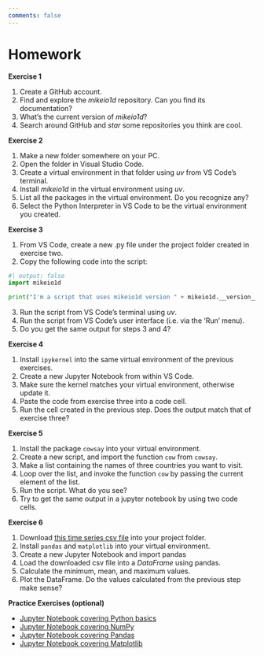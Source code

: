 ```yaml
---
comments: false
---
```


# Homework {.unnumbered}

**Exercise 1**

1. Create a GitHub account.
2. Find and explore the *mikeio1d* repository. Can you find its documentation?
3. What's the current version of *mikeio1d*?
4. Search around GitHub and *star* some repositories you think are cool.

**Exercise 2**

1. Make a new folder somewhere on your PC.
2. Open the folder in Visual Studio Code.
3. Create a virtual environment in that folder using *uv* from VS Code's terminal.
4. Install *mikeio1d* in the virtual environment using *uv*.
5. List all the packages in the virtual environment. Do you recognize any?
6. Select the Python Interpreter in VS Code to be the virtual environment you created.

**Exercise 3**

1. From VS Code, create a new .py file under the project folder created in exercise two.
2. Copy the following code into the script:
```python
#| output: false
import mikeio1d

print("I'm a script that uses mikeio1d version " + mikeio1d.__version__)
```
3. Run the script from VS Code's terminal using *uv*.
4. Run the script from VS Code's user interface (i.e. via the 'Run' menu).
5. Do you get the same output for steps 3 and 4?

**Exercise 4**

1. Install `ipykernel` into the same virtual environment of the previous exercises.
2. Create a new Jupyter Notebook from within VS Code.
3. Make sure the kernel matches your virtual environment, otherwise update it.
4. Paste the code from exercise three into a code cell.
5. Run the cell created in the previous step. Does the output match that of exercise three?

**Exercise 5**

1. Install the package `cowsay` into your virtual environment.
2. Create a new script, and import the function `cow` from `cowsay`.
3. Make a list containing the names of three countries you want to visit.
4. Loop over the list, and invoke the function `cow` by passing the current element of the list.
5. Run the script. What do you see?
6. Try to get the same output in a jupyter notebook by using two code cells.

**Exercise 6**

1. Download [this time series csv file](data/homework/rain_events.csv){download=rain_events} into your project folder.
2. Install `pandas` and `matplotlib` into your virtual environment.
3. Create a new Jupyter Notebook and import pandas
4. Load the downloaded csv file into a *DataFrame* using pandas.
5. Calculate the minimum, mean, and maximum values.
6. Plot the DataFrame. Do the values calculated from the previous step make sense?

**Practice Exercises (optional)**

- [Jupyter Notebook covering Python basics](data/homework/python_basics.ipynb){download="python_basics.ipynb"}
- [Jupyter Notebook covering NumPy](data/homework/numpy.ipynb){download="numpy.ipynb"}
- [Jupyter Notebook covering Pandas](data/homework/pandas.ipynb){download=".ipynb"}
- [Jupyter Notebook covering Matplotlib](data/homework/matplotlib.ipynb){download="matplotlib.ipynb"}